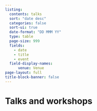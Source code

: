 ```yaml
---
listing:
  contents: talks
  sort: "date desc"
  categories: false
  sort-ui: true
  date-format: "DD MMM YY"
  type: table
  page-size: 999
  fields:
    - date
    - title
    - event
  field-display-names:
      venue: Venue
page-layout: full
title-block-banner: false
---
```


# Talks and workshops